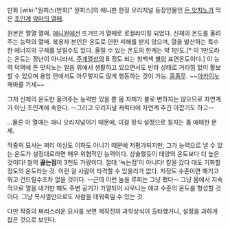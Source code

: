 만화 [wiki:"원피스(만화)" 원피스]의 애니판 한정 오리지널 등장인물인 [[돈 앗치노]]가 먹은 [[초인계]] [[악마의 열매]].

원본은 열열 열매. [[애니원]]에선 뜨거뜨거 열매로 로컬라이징 되었다. 신체의 온도를 올려주는 능력의 열매. 복용자 본인은 온도로 인한 피해를 받지 않으며, 열을 발산하는 특수한 에너지의 구체를 날릴수도 있다. 올릴 수 있는 온도의 한계는 약 1만도.[* 이 1만도라는 온도는 장난이 아니라서, [[주계열성]]의 B 정도 되는 청백색 [[별]]의 표면온도이다.] 이 능력 덕택에 돈 앗치노는 얼음 위에서 생활하고 있으면서도 반라 상태로 거리낌 없이 활보할 수 있으며 용암 안에서도 아무렇지도 않게 행동하는 것이 가능. [[흠좀무]]. ~~[[사카즈키(원피스)|아카이누]] 캐바를 기세~~

그저 신체의 온도만 올려주는 능력만 있을 뿐 몸 자체가 불로 변하지는 않으므로 자연계가 아닌 초인계에 속한다. --그리고 오리지널 캐릭터에 자연계 주긴 아깝기도 하고--

...물론 이 열매는 애니 오리지널이기 때문에, 이걸 정식 설정으로 칠지는 좀 애매한 문제.

작중의 묘사는 쩌리 이상도 이하도 아니기 때문에 저평가되지만, 그가 능력으로 낼 수 있는 온도가 설정대로라면 매우 위협적인 능력이다. 상술했듯이 태양의 온도보다 더 높은 것이다! 철의 '''끓는점'''이 3천도 가량이다. 절대 '녹는점'이 아니다! 칼을 갔다 대도 기화할 정도의 온도라는 것. 이런 걸 사람이 타격할 수 있을리가 없다. 저정도 수준이면 패기고 뭐고 건드릴수조차 없을 것이다. --근데 이런 놈을 루피는 그냥 팼다-- 그냥 몸에서 지속적으로 열을 내기만 해도 주변 공기가 가열되어 사우나는 애교 수준의 온도를 형성할 것이다. 그냥 복사열만으로도 사람을 태워죽일 수 있는 것.

다만 작중의 쩌리스러운 묘사를 보면 제작진의 과학상식이 출타했거나, 설정을 과하게 잡은 것으로 보인다.
